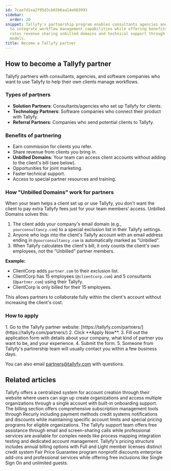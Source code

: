 ```yaml
---
id: 7cae7d1ea2f05d3cb65b6aa14e683093
sidebar:
  order: 20
snippet: Tallyfy's partnership program enables consultants agencies and tech providers
  to integrate workflow management capabilities while offering benefits like commission
  rates revenue sharing unbilled domains and technical support through various partnership
  models.
title: Become a Tallyfy partner
---
```



## How to become a Tallyfy partner

Tallyfy partners with consultants, agencies, and software companies who want to use Tallyfy to help their own clients manage workflows.

### Types of partners

- **Solution Partners**: Consultants/agencies who set up Tallyfy for clients.
- **Technology Partners**: Software companies who connect their product with Tallyfy.
- **Referral Partners**: Companies who send potential clients to Tallyfy.

### Benefits of partnering

- Earn commission for clients you refer.
- Share revenue from clients you bring in.
- **Unbilled Domains**: Your team can access client accounts without adding to the client's bill (see below).
- Opportunities for joint marketing.
- Faster technical support.
- Access to special partner resources and training.

### How "Unbilled Domains" work for partners

When your team helps a client set up or use Tallyfy, you don't want the client to pay extra Tallyfy fees just for your team members' access. Unbilled Domains solves this:

1. The client adds your company's email domain (e.g., `yourconsultancy.com`) to a special exclusion list in their Tallyfy settings.
2. Anyone who logs into the client's Tallyfy account with an email address ending in `@yourconsultancy.com` is automatically marked as "Unbilled".
3. When Tallyfy calculates the client's bill, it only counts the client's own employees, not the "Unbilled" partner members.

**Example:**
- ClientCorp adds `partner.com` to their exclusion list.
- ClientCorp has 15 employees (`@clientcorp.com`) and 5 consultants (`@partner.com`) using their Tallyfy.
- ClientCorp is only billed for their 15 employees.

This allows partners to collaborate fully within the client's account without increasing the client's cost.

### How to apply

<Steps>
1. Go to the Tallyfy partner website: [https://tallyfy.com/partners/](https://tallyfy.com/partners/)
2. Click **Apply Now**.
3. Fill out the application form with details about your company, what kind of partner you want to be, and your experience.
4. Submit the form.
5. Someone from Tallyfy's partnership team will usually contact you within a few business days.
</Steps>

You can also email [partners@tallyfy.com](mailto:partners@tallyfy.com) with questions.


## Related articles
<CardGrid>
<LinkTitleCard header="<b>Tutorials > Create an organization</b>" href="/products/pro/tutorials/how-can-i-create-a-new-tallyfy-account/" > Tallyfy offers a centralized system for account creation through their website where users can sign up create organizations and access multiple organizations through a single account with built-in onboarding support. </LinkTitleCard>
<LinkTitleCard header="<b>Settings > Billing</b>" href="/products/pro/settings/billing/" > The billing section offers comprehensive subscription management tools through Recurly including payment methods credit systems notifications and discounts while maintaining specific account limits and special pricing programs for eligible organizations. </LinkTitleCard>
<LinkTitleCard header="<b>Support > Contact Tallyfy support or engage in professional services</b>" href="/products/pro/miscellaneous/support/how-can-i-contact-tallyfys-support-team/" > The Tallyfy support team offers free assistance through email and screen-sharing calls while professional services are available for complex needs like process mapping integration testing and dedicated account management. </LinkTitleCard>
<LinkTitleCard header="<b>Pro > Pricing</b>" href="/products/pro/pricing/" > Tallyfy's pricing structure includes annual billing options with Full and Light member licenses distinct credit system Fair Price Guarantee program nonprofit discounts enterprise add-ons and professional services while offering free inclusions like Single Sign On and unlimited guests. </LinkTitleCard>
</CardGrid>